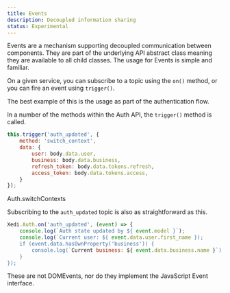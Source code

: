 ```yaml
---
title: Events
description: Decoupled information sharing
status: Experimental
---
```



Events are a mechanism supporting decoupled communication between components. They are part of the underlying <Link href="/development/api">API abstract class</Link> meaning they are available to all child classes. The usage for Events is simple and familiar.

On a given service, you can subscribe to a topic using the `on()` method, or you can fire an event using `trigger()`.

The best example of this is the usage as part of the <Link href="/architecture/authentication">authentication flow</Link>.

In a number of the methods within the Auth API, the `trigger()` method is called.
```javascript
this.trigger('auth_updated', {
    method: 'switch_context',
    data: {
        user: body.data.user,
        business: body.data.business,
        refresh_token: body.data.tokens.refresh,
        access_token: body.data.tokens.access,
    }
});
```
<Text as="p" mb={3} fontSize={1} color="gray.5">
    <Link href="https://github.com/xedi/sdk-js/blob/master/src/Services/Auth.ts#L144">Auth.switchContexts<LinkExternalIcon ml={2} /></Link>
</Text>

Subscribing to the `auth_updated` topic is also as straightforward as this.
```javascript
Xedi.Auth.on('auth_updated', (event) => {
    console.log(`Auth state updated by ${ event.model }`);
    console.log(`Current user: ${ event.data.user.first_name });
    if (event.data.hasOwnProperty('business')) {
        console.log(`Current business: ${ event.data.business.name }`);
    }
});
```
<Flash><InfoIcon mr={2}/>These are not DOMEvents, nor do they implement the JavaScript Event interface.</Flash>
